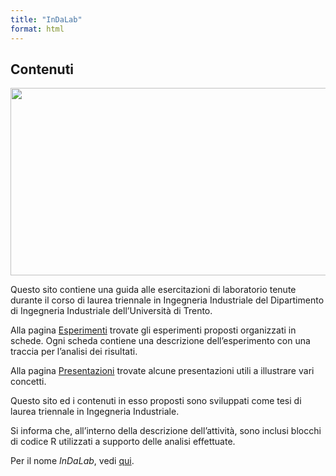 ```yaml
---
title: "InDaLab"
format: html
---
```


## Contenuti

![](experiments/002-fotocatalisi/images/provette.jpg){style="width: 800px; height: 300px; object-fit: cover;"}

Questo sito contiene una guida alle esercitazioni di laboratorio tenute durante il corso di laurea triennale in Ingegneria Industriale del Dipartimento di Ingegneria Industriale dell'Università di Trento.

Alla pagina [Esperimenti](/experiments.qmd) trovate gli esperimenti proposti organizzati in schede. Ogni scheda contiene una descrizione dell'esperimento con una traccia per l'analisi dei risultati.

Alla pagina [Presentazioni](/slides.qmd) trovate alcune presentazioni utili a illustrare vari concetti.

Questo sito ed i contenuti in esso proposti sono sviluppati come tesi di laurea triennale in Ingegneria Industriale.

Si informa che, all'interno della descrizione dell'attività, sono inclusi blocchi di codice R utilizzati a supporto delle analisi effettuate.


::: callout-note
Per il nome *InDaLab*, vedi [qui](https://www.urbandictionary.com/define.php?term=In+da+house).
:::